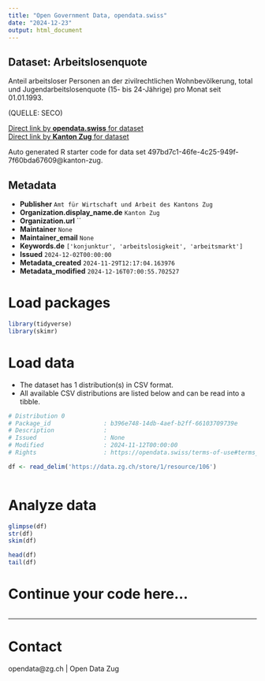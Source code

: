 ```yaml
---
title: "Open Government Data, opendata.swiss"
date: "2024-12-23"
output: html_document
---
```


## Dataset: Arbeitslosenquote

Anteil arbeitsloser Personen an der zivilrechtlichen Wohnbevölkerung, total und Jugendarbeitslosenquote (15- bis 24-Jährige) pro Monat seit 01.01.1993.

(QUELLE: SECO)

[Direct link by **opendata.swiss** for dataset](https://opendata.swiss/de/dataset/arbeitslosenquote)<br>
[Direct link by **Kanton Zug** for dataset](https://zg.ch/de/wirtschaft-arbeit/stellensuchende/arbeitsmarktstatistiken)

Auto generated R starter code for data set 497bd7c1-46fe-4c25-949f-7f60bda67609@kanton-zug.

## Metadata

- **Publisher** `Amt für Wirtschaft und Arbeit des Kantons Zug`
- **Organization.display_name.de** `Kanton Zug`
- **Organization.url** ``
- **Maintainer** `None`
- **Maintainer_email** `None`
- **Keywords.de** `['konjunktur', 'arbeitslosigkeit', 'arbeitsmarkt']`
- **Issued** `2024-12-02T00:00:00`
- **Metadata_created** `2024-11-29T12:17:04.163976`
- **Metadata_modified** `2024-12-16T07:00:55.702527`


# Load packages

```r

library(tidyverse)
library(skimr)

```

# Load data

-   The dataset has 1 distribution(s) in CSV format.
-   All available CSV distributions are listed below and can be read into a tibble.

```r

# Distribution 0
# Package_id               : b396e748-14db-4aef-b2ff-66103709739e
# Description              : 
# Issued                   : None
# Modified                 : 2024-11-12T00:00:00
# Rights                   : https://opendata.swiss/terms-of-use#terms_by

df <- read_delim('https://data.zg.ch/store/1/resource/106')



```

# Analyze data

```r

glimpse(df)
str(df)
skim(df)

head(df)
tail(df)

```

# Continue your code here...

```r

```

------------------------------------------------------------------------

# Contact

opendata@zg.ch | Open Data Zug
